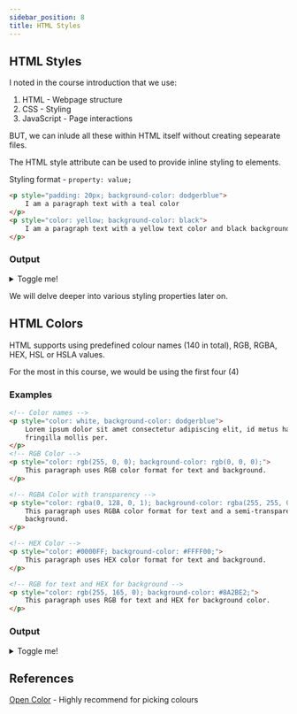 ```yaml
---
sidebar_position: 8
title: HTML Styles
---
```



## HTML Styles

I noted in the course introduction that we use:

1. HTML - Webpage structure
2. CSS - Styling
3. JavaScript - Page interactions

BUT, we can inlude all these within HTML itself without creating sepearate files.

The HTML style attribute can be used to provide inline styling to elements.

Styling format - `property: value;`

```html
<p style="padding: 20px; background-color: dodgerblue">
    I am a paragraph text with a teal color
</p>
<p style="color: yellow; background-color: black">
    I am a paragraph text with a yellow text color and black background
</p>
```

### Output

<details>
    <summary>Toggle me!</summary>
    <HtmlOutput>
        <p
            style={{
                backgroundColor: "dodgerblue",
                padding: "20px",
            }}
        >
            I am a paragraph text with a teal color
        </p>
        <p style={{ color: "yellow", backgroundColor: "black" }}>
            I am a paragraph text with a yellow text color and black background
        </p>
    </HtmlOutput>
</details>

We will delve deeper into various styling properties later on.

## HTML Colors

HTML supports using predefined colour names (140 in total), RGB, RGBA, HEX, HSL or HSLA values.

For the most in this course, we would be using the first four (4)

### Examples

```html showLineNumbers
<!-- Color names -->
<p style="color: white, background-color: dodgerblue">
    Lorem ipsum dolor sit amet consectetur adipiscing elit, id metus hac
    fringilla mollis per.
</p>
<!-- RGB Color -->
<p style="color: rgb(255, 0, 0); background-color: rgb(0, 0, 0);">
    This paragraph uses RGB color format for text and background.
</p>

<!-- RGBA Color with transparency -->
<p style="color: rgba(0, 128, 0, 1); background-color: rgba(255, 255, 0, 0.5);">
    This paragraph uses RGBA color format for text and a semi-transparent
    background.
</p>

<!-- HEX Color -->
<p style="color: #0000FF; background-color: #FFFF00;">
    This paragraph uses HEX color format for text and background.
</p>

<!-- RGB for text and HEX for background -->
<p style="color: rgb(255, 165, 0); background-color: #8A2BE2;">
    This paragraph uses RGB for text and HEX for background color.
</p>
```

### Output

<details>
    <summary>Toggle me!</summary>
    <HtmlOutput>
    {/* <!-- Color names --> */}
<p style={{color: "white", backgroundColor: "dodgerblue"}}>
    Lorem ipsum dolor sit amet consectetur adipiscing elit, id metus hac
    fringilla mollis per.
</p>
  {/* RGB Color */}
<p style={{ color: 'rgb(255, 0, 0)', backgroundColor: 'rgb(0, 0, 0)' }}>
  This paragraph uses RGB color format for text and background.
</p>

{/* RGBA Color with transparency */}

<p
    style={{
        color: "rgba(0, 128, 0, 1)",
        backgroundColor: "rgba(255, 255, 0, 0.5)",
    }}
>
    This paragraph uses RGBA color format for text and a semi-transparent
    background.
</p>

{/* HEX Color */}

<p style={{ color: "#0000FF", backgroundColor: "#FFFF00" }}>
    This paragraph uses HEX color format for text and background.
</p>

{/* RGB for text and HEX for background */}

<p style={{ color: "rgb(255, 165, 0)", backgroundColor: "#8A2BE2" }}>
    This paragraph uses RGB for text and HEX for background color.
</p>

    </HtmlOutput>

</details>

## References
[Open Color](https://yeun.github.io/open-color/) - Highly recommend for picking colours